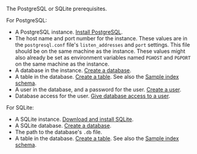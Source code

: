 The PostgreSQL or SQLite prerequisites.

For PostgreSQL:

- A PostgreSQL instance. [Install PostgreSQL](https://www.postgresql.org/docs/current/tutorial-install.html). 
- The host name and port number for the instance. These values are in the `postgresql.conf` file's `listen_addresses` and `port` settings. This file should be on the same machine as the instance. These values might also already be set as environment variables named `PGHOST` and `PGPORT` on the same machine as the instance. 
- A database in the instance. [Create a database](https://www.postgresql.org/docs/current/tutorial-createdb.html).
- A table in the database. [Create a table](https://www.postgresql.org/docs/current/tutorial-table.html). See also the [Sample index schema](#sample-index-schema).
- A user in the database, and a password for the user. [Create a user](https://www.postgresql.org/docs/current/sql-createuser.html).
- Database access for the user. [Give database access to a user](https://www.postgresql.org/docs/current/sql-grant.html).

For SQLite:

- A SQLite instance. [Download and install SQLite](https://www.sqlitetutorial.net/download-install-sqlite/).
- A SQLite database. [Create a database](https://www.sqlite.org/quickstart.html).
- The path to the database's `.db` file.
- A table in the database. [Create a table](https://www.sqlite.org/cli.html). See also the [Sample index schema](#sample-index-schema).